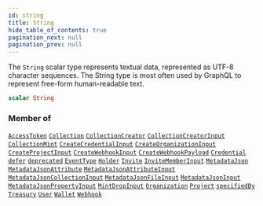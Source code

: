 ```yaml
---
id: string
title: String
hide_table_of_contents: true
pagination_next: null
pagination_prev: null
---
```








The `String` scalar type represents textual data, represented as UTF-8 character sequences. The String type is most often used by GraphQL to represent free-form human-readable text.

```graphql
scalar String
```




### Member of

[`AccessToken`](/objects/access-token)  <Badge class="secondary" text="object"/><Bullet />[`Collection`](/objects/collection)  <Badge class="secondary" text="object"/><Bullet />[`CollectionCreator`](/objects/collection-creator)  <Badge class="secondary" text="object"/><Bullet />[`CollectionCreatorInput`](/inputs/collection-creator-input)  <Badge class="secondary" text="input"/><Bullet />[`CollectionMint`](/objects/collection-mint)  <Badge class="secondary" text="object"/><Bullet />[`CreateCredentialInput`](/inputs/create-credential-input)  <Badge class="secondary" text="input"/><Bullet />[`CreateOrganizationInput`](/inputs/create-organization-input)  <Badge class="secondary" text="input"/><Bullet />[`CreateProjectInput`](/inputs/create-project-input)  <Badge class="secondary" text="input"/><Bullet />[`CreateWebhookInput`](/inputs/create-webhook-input)  <Badge class="secondary" text="input"/><Bullet />[`CreateWebhookPayload`](/objects/create-webhook-payload)  <Badge class="secondary" text="object"/><Bullet />[`Credential`](/objects/credential)  <Badge class="secondary" text="object"/><Bullet />[`defer`](/directives/defer)  <Badge class="secondary" text="directive"/><Bullet />[`deprecated`](/directives/deprecated)  <Badge class="secondary" text="directive"/><Bullet />[`EventType`](/objects/event-type)  <Badge class="secondary" text="object"/><Bullet />[`Holder`](/objects/holder)  <Badge class="secondary" text="object"/><Bullet />[`Invite`](/objects/invite)  <Badge class="secondary" text="object"/><Bullet />[`InviteMemberInput`](/inputs/invite-member-input)  <Badge class="secondary" text="input"/><Bullet />[`MetadataJson`](/objects/metadata-json)  <Badge class="secondary" text="object"/><Bullet />[`MetadataJsonAttribute`](/objects/metadata-json-attribute)  <Badge class="secondary" text="object"/><Bullet />[`MetadataJsonAttributeInput`](/inputs/metadata-json-attribute-input)  <Badge class="secondary" text="input"/><Bullet />[`MetadataJsonCollectionInput`](/inputs/metadata-json-collection-input)  <Badge class="secondary" text="input"/><Bullet />[`MetadataJsonFileInput`](/inputs/metadata-json-file-input)  <Badge class="secondary" text="input"/><Bullet />[`MetadataJsonInput`](/inputs/metadata-json-input)  <Badge class="secondary" text="input"/><Bullet />[`MetadataJsonPropertyInput`](/inputs/metadata-json-property-input)  <Badge class="secondary" text="input"/><Bullet />[`MintDropInput`](/inputs/mint-drop-input)  <Badge class="secondary" text="input"/><Bullet />[`Organization`](/objects/organization)  <Badge class="secondary" text="object"/><Bullet />[`Project`](/objects/project)  <Badge class="secondary" text="object"/><Bullet />[`specifiedBy`](/directives/specified-by)  <Badge class="secondary" text="directive"/><Bullet />[`Treasury`](/objects/treasury)  <Badge class="secondary" text="object"/><Bullet />[`User`](/objects/user)  <Badge class="secondary" text="object"/><Bullet />[`Wallet`](/objects/wallet)  <Badge class="secondary" text="object"/><Bullet />[`Webhook`](/objects/webhook)  <Badge class="secondary" text="object"/>



